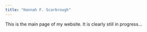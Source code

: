 ```yaml
---
title: "Hannah F. Scarbrough"
---
```



This is the main page of my website. It is clearly still in progress...
